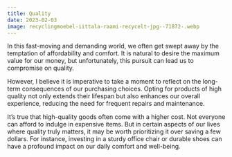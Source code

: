 ```yaml
---
title: Quality
date: 2023-02-03
image: recyclingmoebel-iittala-raami-recycelt-jpg--71872-.webp
---
```


In this fast-moving and demanding world, we often get swept away by the temptation of affordability and comfort. It is natural to desire the maximum value for our money, but unfortunately, this pursuit can lead us to compromise on quality.
                    
However, I believe it is imperative to take a moment to reflect on the long-term consequences of our purchasing choices. Opting for products of high quality not only extends their lifespan but also enhances our overall experience, reducing the need for frequent repairs and maintenance.
                    
It’s true that high-quality goods often come with a higher cost. Not everyone can afford to indulge in expensive items. But in certain aspects of our lives where quality truly matters, it may be worth prioritizing it over saving a few dollars. For instance, investing in a sturdy office chair or durable shoes can have a profound impact on our daily comfort and well-being.